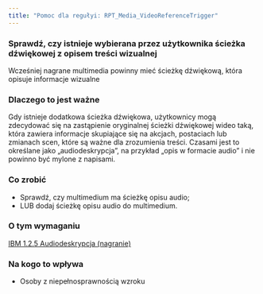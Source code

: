 ```yaml
---
title: "Pomoc dla regułyi: RPT_Media_VideoReferenceTrigger"
---
```


<div className="toolHelp">
<Row>
<Column colLg={16} colMd={8} colSm={4} className="toolHead">

### Sprawdź, czy istnieje wybierana przez użytkownika ścieżka dźwiękowej z opisem treści wizualnej

<div id="locLevel"></div>

Wcześniej nagrane multimedia powinny mieć ścieżkę dźwiękową, która opisuje informacje wizualne

</Column>
</Row>
<Row>
<Column colLg={11} colMd={5} colSm={4} className="toolMain">

### Dlaczego to jest ważne

Gdy istnieje dodatkowa ścieżka dźwiękowa, użytkownicy mogą zdecydować się na zastąpienie oryginalnej ścieżki dźwiękowej wideo taką, która zawiera informacje skupiające się na akcjach, postaciach lub zmianach scen, które są ważne dla zrozumienia treści. Czasami jest to określane jako „audiodeskrypcja”, na przykład „opis w formacie audio” i nie powinno być mylone z napisami.

<div id="locSnippet"></div>

### Co zrobić

 * Sprawdź, czy multimedium ma ścieżkę opisu audio;
 * LUB dodaj ścieżkę opisu audio do multimedium.

</Column>
<Column colLg={5} colMd={3} colSm={4} className="toolLeft">

### O tym wymaganiu

[IBM 1.2.5 Audiodeskrypcja (nagranie)
](http://www.ibm.com/able/guidelines/ci162/audio_descriptions.html)

### Na kogo to wpływa

 * Osoby z niepełnosprawnością wzroku

</Column>
</Row>
</div>

